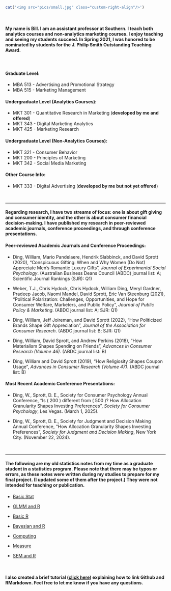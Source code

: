 


```r
cat('<img src="pics/small.jpg" class="custom-right-align"/>')

````


<br>

#### My name is Bill. I am an assistant professor at Southern. I teach both analytics courses and non-analytics marketing courses. I enjoy teaching and seeing my students succeed. In Spring 2021, I was honored to be nominated by students for the **J. Philip Smith Outstanding Teaching Award**.


<br>


#### Graduate Level:
- MBA 513 - Advertising and Promotional Strategy <br>
- MBA 515 - Marketing Management

####  Undergraduate Level (Analytics Courses):
- MKT 301 - Quantitative Research in Marketing (**developed by me and offered**)<br>
- MKT 343 - Digital Marketing Analytics <br>
- MKT 425 - Marketing Research

#### Undergraduate Level (Non-Analytics Courses):
- MKT 321 - Consumer Behavior <br>
- MKT 200 - Principles of Marketing <br>
- MKT 342 - Social Media Marketing

####  Other Course Info:
- MKT 333 - Digital Advertising (**developed by me but not yet offered**)

<br>

---

#### Regarding research, I have two streams of focus: one is about gift giving and consumer identity, and the other is about consumer financial decision-making. I have published my research in peer-reviewed academic journals, conference proceedings, and through conference presentations.

#### **Peer-reviewed Academic Journals and Conference Proceedings:**
- Ding, William, Mario Pandelaere, Hendrik Slabbinck, and David Sprott (2020), "Conspicuous Gifting: When and Why Women (Do Not) Appreciate Men's Romantic Luxury Gifts", *Journal of Experimental Social Psychology*. (Australian Business Deans Council (ABDC) journal list: A; Scientific Journal Rankings (SJR): Q1) <br> 

- Weber, T.J., Chris Hydock, Chris Hydock, William Ding, Meryl Gardner, Pradeep Jacob, Naomi Mandel, David Sprott, Eric Van Steenburg (2021), "Political Polarization: Challenges, Opportunities, and Hope for Consumer Welfare, Marketers, and Public Policy", *Journal of Public Policy & Marketing*. (ABDC journal list: A; SJR: Q1) <br>

- Ding, William, Jeff Joireman, and David Sprott (2022), "How Politicized Brands Shape Gift Appreciation", *Journal of the Association for Consumer Research*. (ABDC journal list: B; SJR: Q1) <br>

- Ding, William, David Sprott, and Andrew Perkins (2018), "How Materialism Shapes Spending on Friends", *Advances in Consumer Research (Volume 46)*. (ABDC journal list: B) <br>

- Ding, William and David Sprott (2019), "How Religiosity Shapes Coupon Usage", *Advances in Consumer Research (Volume 47)*. (ABDC journal list: B) 

#### **Most Recent Academic Conference Presentations:** 
- Ding, W., Sprott, D. E., Society for Consumer Psychology Annual Conference, "Is \( 200 \times 5 \) different from \( 500 \times 2 \)? How Allocation Granularity Shapes Investing Preferences", *Society for Consumer Psychology*, Les Vegas. (March 1, 2025). <br>

- Ding, W., Sprott, D. E., Society for Judgment and Decision Making Annual Conference, "How Allocation Granularity Shapes Investing Preferences", *Society for Judgment and Decision Making*, New York City. (November 22, 2024).

<br>

---

#### The following are my old statistics notes from my time as a graduate student in a statistics program. Please note that there may be typos or errors, as these notes were written during my studies to prepare for my final project. (I updated some of them after the project.) They were not intended for teaching or publication.

- [Basic Stat](https://williamdingpullman.github.io/basicstats/)

- [GLMM and R](https://williamdingpullman.github.io/glmm/)

- [Basic R](https://williamdingpullman.github.io/basicr/)

- [Bayesian and R](https://williamdingpullman.github.io/baye/)

- [Computing](https://williamdingpullman.github.io/computing/)

- [Measure](https://williamdingpullman.github.io/measuretheory/)

- [SEM and R](https://williamdingpullman.github.io/SEM_R/)

<br/>

####  I also created a brief tutorial ([click here](https://williamdingpullman.github.io/howto.html)) explaining how to link Github and RMarkdown. Feel free to let me know if you have any questions. 

<br/>
<br/>
<br/>


